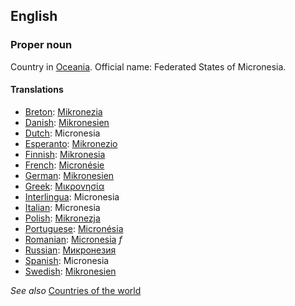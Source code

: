 ==English==

===Proper noun===

Country in [[Oceania]]. Official name: Federated States of Micronesia.

====Translations====
*[[Breton]]: [[Mikronezia]]
*[[Danish]]: [[Mikronesien]]
*[[Dutch]]: Micronesia
*[[Esperanto]]: [[Mikronezio]]
*[[Finnish]]: [[Mikronesia]]
*[[French]]: [[Micronésie]]
*[[German]]: [[Mikronesien]]
*[[Greek]]: [[Μικρονησία]]
*[[Interlingua]]: Micronesia
*[[Italian]]: Micronesia
*[[Polish]]: [[Mikronezja]]
*[[Portuguese]]: [[Micronésia]]
*[[Romanian]]: [[Micronesia]] ''f''
*[[Russian]]: [[Микронезия]]
*[[Spanish]]: Micronesia
*[[Swedish]]: [[Mikronesien]]

''See also'' [[Countries of the world]]